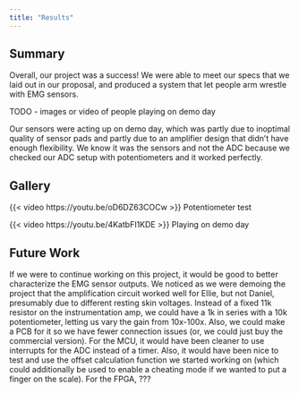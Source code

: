 ```yaml
---
title: "Results"
---
```

## Summary
Overall, our project was a success! We were able to meet our specs that we laid out in our proposal, and produced a system that let people arm wrestle with EMG sensors. 

TODO - images or video of people playing on demo day 

Our sensors were acting up on demo day, which was partly due to inoptimal quality of sensor pads and partly due to an amplifier design that didn't have enough flexibility. We know it was the sensors and not the ADC because we checked our ADC setup with potentiometers and it worked perfectly.


## Gallery
{{< video  https://youtu.be/oD6DZ63COCw >}} Potentiometer test

{{< video  https://youtu.be/4KatbFI1KDE >}} Playing on demo day


## Future Work
If we were to continue working on this project, it would be good to better characterize the EMG sensor outputs. We noticed as we were demoing the project that the amplification circuit worked well for Ellie, but not Daniel, presumably due to different resting skin voltages. Instead of a fixed 11k resistor on the instrumentation amp, we could have a 1k in series with a 10k potentiometer, letting us vary the gain from 10x-100x. Also, we could make a PCB for it so we have fewer connection issues (or, we could just buy the commercial version).
For the MCU, it would have been cleaner to use interrupts for the ADC instead of a timer. Also, it would have been nice to test and use the offset calculation function we started working on (which could additionally be used to enable a cheating mode if we wanted to put a finger on the scale).
For the FPGA, ???
